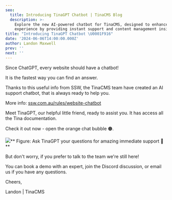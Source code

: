 ```yaml
---
seo:
  title: Introducing TinaGPT Chatbot | TinaCMS Blog
  description: >-
    Explore the new AI-powered chatbot for TinaCMS, designed to enhance user
    experience by providing instant support and content management insights.
title: "Introducing TinaGPT Chatbot \U0001F916"
date: '2024-06-06T14:00:00.000Z'
author: Landon Maxwell
prev: ''
next: ''
---
```


Since ChatGPT, every website should have a chatbot!

It is the fastest way you can find an answer.

Thanks to this useful info from SSW, the TinaCMS team have created an AI support chatbot, that is always ready to help you.

More info: [ssw.com.au/rules/website-chatbot](https://www.ssw.com.au/rules/website-chatbot/)

Meet TinaGPT, our helpful little friend, ready to assist you. It has access all the Tina documentation.

Check it out now - open the orange chat bubble 🟠.

![](/img/blog/Introducing-TinaGPT-Chatbot/tinaGPT-img_afz4sq.jpg)\*\* Figure: Ask TinaGPT your questions for amazing immediate support 🦙\*\*

But don't worry, if you prefer to talk to the team we're still here!

You can book a demo with an expert, join the Discord discussion, or email us if you have any questions.

Cheers,

Landon | TinaCMS
